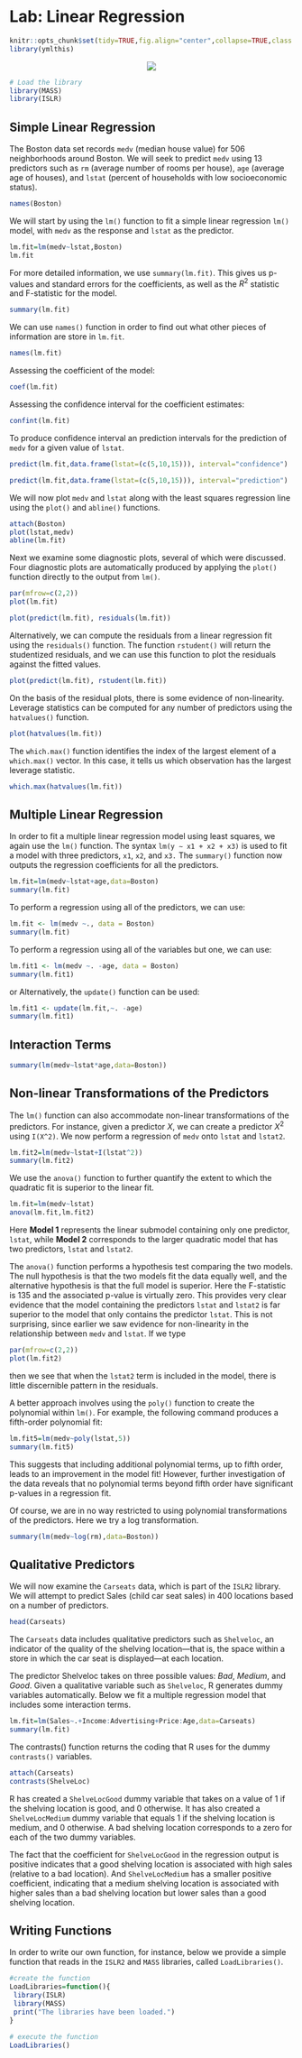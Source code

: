 # Lab: Linear Regression

```r
knitr::opts_chunk$set(tidy=TRUE,fig.align="center",collapse=TRUE,class.source="Rchunk", class.output="Rout")
library(ymlthis)
```

<center>![](img/illos/02-lab.png)</center>

```r
# Load the library
library(MASS)
library(ISLR)
```

## Simple Linear Regression

The Boston data set records `medv` (median house value) for 506 neighborhoods around Boston. We will seek to predict `medv` using 13 predictors such as `rm` (average number of rooms per house), `age` (average age of houses), and `lstat` (percent of households with low socioeconomic status).

```r
names(Boston)
```

We will start by using the `lm()` function to fit a simple linear regression `lm()` model, with `medv` as the response and `lstat` as the predictor.


```r
lm.fit=lm(medv~lstat,Boston)
lm.fit
```

For more detailed information, we use `summary(lm.fit)`. This gives us p-values and standard errors for the coefficients, as well as the $R^2$ statistic and F-statistic for the model.

```r
summary(lm.fit)
```

We can use `names()` function in order to find out what other pieces of information are store in `lm.fit`.

```r
names(lm.fit)
```

Assessing the coefficient of the model:

```r
coef(lm.fit)
```

Assessing the confidence interval for the coefficient estimates:

```r
confint(lm.fit)
```

To produce confidence interval an prediction intervals for the prediction of `medv` for a given value of `lstat`.

```r
predict(lm.fit,data.frame(lstat=(c(5,10,15))), interval="confidence")
```

```r
predict(lm.fit,data.frame(lstat=(c(5,10,15))), interval="prediction")
```


We will now plot `medv` and `lstat` along with the least squares regression line using the `plot()` and `abline()` functions.

```r
attach(Boston)
plot(lstat,medv)
abline(lm.fit)
```
Next we examine some diagnostic plots, several of which were discussed. Four diagnostic plots are automatically produced by applying the `plot()` function directly to the output from `lm()`.

```r
par(mfrow=c(2,2))
plot(lm.fit)
```


```r
plot(predict(lm.fit), residuals(lm.fit))
```
Alternatively, we can compute the residuals from a linear regression fit using the `residuals()` function. The function `rstudent()` will return the studentized residuals, and we can use this function to plot the residuals against the fitted values.

```r
plot(predict(lm.fit), rstudent(lm.fit))
```

On the basis of the residual plots, there is some evidence of non-linearity. Leverage statistics can be computed for any number of predictors using the `hatvalues()` function.


```r
plot(hatvalues(lm.fit))
```


The `which.max()` function identifies the index of the largest element of a `which.max()` vector. In this case, it tells us which observation has the largest leverage statistic.

```r
which.max(hatvalues(lm.fit))
```


## Multiple Linear Regression

In order to fit a multiple linear regression model using least squares, we again use the `lm()` function. The syntax `lm(y ∼ x1 + x2 + x3)` is used to fit a model with three predictors, `x1`, `x2`, and `x3.` The `summary()` function now outputs the regression coefficients for all the predictors.

```r
lm.fit=lm(medv~lstat+age,data=Boston)
summary(lm.fit)
```

To perform a regression using all of the predictors, we can use:
```r
lm.fit <- lm(medv ~., data = Boston)
summary(lm.fit)
```

To perform a regression using all of the variables but one, we can use:
```r
lm.fit1 <- lm(medv ~. -age, data = Boston)
summary(lm.fit1)
```
or Alternatively, the `update()` function can be used:
```r
lm.fit1 <- update(lm.fit,~. -age)
summary(lm.fit1)
```

## Interaction Terms

```r
summary(lm(medv~lstat*age,data=Boston))
```


## Non-linear Transformations of the Predictors

The `lm()` function can also accommodate non-linear transformations of the predictors. For instance, given a predictor $X$, we can create a predictor $X^2$ using `I(X^2)`. We now perform a regression of `medv` onto `lstat` and `lstat2`.
```r
lm.fit2=lm(medv~lstat+I(lstat^2))
summary(lm.fit2)
```

We use the `anova()` function to further quantify the extent to which the quadratic fit is superior to the linear fit. 
```r
lm.fit=lm(medv~lstat)
anova(lm.fit,lm.fit2)
```
Here **Model 1** represents the linear submodel containing only one predictor, `lstat`, while **Model 2** corresponds to the larger quadratic model that has two predictors, `lstat` and `lstat2`. 

The `anova()` function performs a hypothesis test comparing the two models. The null hypothesis is that the two models fit the data equally well, and the alternative hypothesis is that the full model is superior. Here the F-statistic is 135 and the associated p-value is virtually zero. This provides very clear evidence that the model containing the predictors `lstat` and `lstat2` is far superior to the model that only contains the predictor `lstat`. This is not surprising, since earlier we saw evidence for non-linearity in the relationship between `medv` and `lstat`. If we type

```r
par(mfrow=c(2,2))
plot(lm.fit2)
```

then we see that when the `lstat2` term is included in the model, there is little discernible pattern in the residuals.

A better approach involves using the `poly()` function to create the polynomial within `lm()`. For example, the following command produces a fifth-order polynomial fit:

```r
lm.fit5=lm(medv~poly(lstat,5))
summary(lm.fit5)
```
This suggests that including additional polynomial terms, up to fifth order, leads to an improvement in the model fit! However, further investigation of the data reveals that no polynomial terms beyond fifth order have significant p-values in a regression fit.

Of course, we are in no way restricted to using polynomial transformations of the predictors. Here we try a log transformation.

```r
summary(lm(medv~log(rm),data=Boston))
```


## Qualitative Predictors

We will now examine the `Carseats` data, which is part of the `ISLR2` library. We will attempt to predict Sales (child car seat sales) in 400 locations based on a number of predictors.

```r
head(Carseats)
```

The `Carseats` data includes qualitative predictors such as `Shelveloc`, an indicator
of the quality of the shelving location—that is, the space within a store in which the car seat is displayed—at each location. 

The predictor Shelveloc takes on three possible values: *Bad*, *Medium*, and *Good*. Given a qualitative variable such as `Shelveloc`, R generates dummy variables automatically. Below we fit a multiple regression model that includes some interaction terms.

```r
lm.fit=lm(Sales~.+Income:Advertising+Price:Age,data=Carseats)
summary(lm.fit)
```

The contrasts() function returns the coding that R uses for the dummy `contrasts()` variables.
```r
attach(Carseats)
contrasts(ShelveLoc)
```
R has created a `ShelveLocGood` dummy variable that takes on a value of 1 if the shelving location is good, and 0 otherwise. It has also created a `ShelveLocMedium` dummy variable that equals 1 if the shelving location is medium, and 0 otherwise. A bad shelving location corresponds to a zero for each of the two dummy variables. 

The fact that the coefficient for `ShelveLocGood` in the regression output is positive indicates that a good shelving location is associated with high sales (relative to a bad location). And `ShelveLocMedium` has a smaller positive coefficient, indicating that a
medium shelving location is associated with higher sales than a bad shelving
location but lower sales than a good shelving location.

## Writing Functions

In order to write our own function, for instance, below we provide a simple function that reads in the `ISLR2` and `MASS` libraries, called
`LoadLibraries()`. 
```r
#create the function
LoadLibraries=function(){
 library(ISLR)
 library(MASS)
 print("The libraries have been loaded.")
}

# execute the function
LoadLibraries()
```

